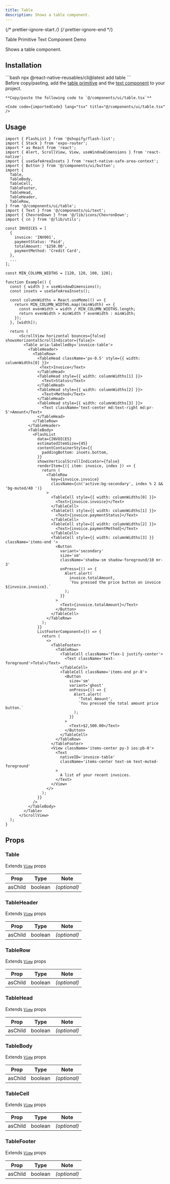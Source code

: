 ```yaml
---
title: Table
description: Shows a table component.
---
```


{/* prettier-ignore-start */}
{/* prettier-ignore-end */}


<LinkButton href="https://rn-primitives.vercel.app/table">
  Table Primitive
</LinkButton>
<LinkButton href='/components/text'>Text Component</LinkButton>
<LinkButton target="_blank" href="https://rnr-showcase.vercel.app/table">
  Demo
</LinkButton>

<br />

Shows a table component.

## Installation

<Tabs>
  <TabItem label='CLI'> 
    ```bash
    npx @react-native-reusables/cli@latest add table
    ```
  </TabItem>
  <TabItem label='Manual'>
    <Aside type="tip" title="Dependencies">
      Before copy/pasting, add the <a href='https://rn-primitives.vercel.app/table' className='text-white font-bold'> table primitive</a> and the <a href='/components/text' className='text-white font-bold'>text component</a> to your project.
    </Aside>


    **Copy/paste the following code to `@/components/ui/table.tsx`**

    <Code code={importedCode} lang="tsx" title="@/components/ui/table.tsx" />
  </TabItem>
</Tabs>


## Usage

```tsx
import { FlashList } from '@shopify/flash-list';
import { Stack } from 'expo-router';
import * as React from 'react';
import { Alert, ScrollView, View, useWindowDimensions } from 'react-native';
import { useSafeAreaInsets } from 'react-native-safe-area-context';
import { Button } from '@/components/ui/button';
import {
  Table,
  TableBody,
  TableCell,
  TableFooter,
  TableHead,
  TableHeader,
  TableRow,
} from '@/components/ui/table';
import { Text } from '@/components/ui/text';
import { ChevronDown } from '@/lib/icons/ChevronDown';
import { cn } from '@/lib/utils';

const INVOICES = [
  {
    invoice: 'INV001',
    paymentStatus: 'Paid',
    totalAmount: '$250.00',
    paymentMethod: 'Credit Card',
  },
  ...
];

const MIN_COLUMN_WIDTHS = [120, 120, 100, 120];

function Example() {
  const { width } = useWindowDimensions();
  const insets = useSafeAreaInsets();

  const columnWidths = React.useMemo(() => {
    return MIN_COLUMN_WIDTHS.map((minWidth) => {
      const evenWidth = width / MIN_COLUMN_WIDTHS.length;
      return evenWidth > minWidth ? evenWidth : minWidth;
    });
  }, [width]);

  return (
      <ScrollView horizontal bounces={false} showsHorizontalScrollIndicator={false}>
        <Table aria-labelledby='invoice-table'>
          <TableHeader>
            <TableRow>
              <TableHead className='px-0.5' style={{ width: columnWidths[0] }}>
               <Text>Invoice</Text>
              </TableHead>
              <TableHead style={{ width: columnWidths[1] }}>
                <Text>Status</Text>
              </TableHead>
              <TableHead style={{ width: columnWidths[2] }}>
                <Text>Method</Text>
              </TableHead>
              <TableHead style={{ width: columnWidths[3] }}>
                <Text className='text-center md:text-right md:pr-5'>Amount</Text>
              </TableHead>
            </TableRow>
          </TableHeader>
          <TableBody>
            <FlashList
              data={INVOICES}
              estimatedItemSize={45}
              contentContainerStyle={{
                paddingBottom: insets.bottom,
              }}
              showsVerticalScrollIndicator={false}
              renderItem={({ item: invoice, index }) => {
                return (
                  <TableRow
                    key={invoice.invoice}
                    className={cn('active:bg-secondary', index % 2 && 'bg-muted/40 ')}
                  >
                    <TableCell style={{ width: columnWidths[0] }}>
                      <Text>{invoice.invoice}</Text>
                    </TableCell>
                    <TableCell style={{ width: columnWidths[1] }}>
                      <Text>{invoice.paymentStatus}</Text>
                    </TableCell>
                    <TableCell style={{ width: columnWidths[2] }}>
                      <Text>{invoice.paymentMethod}</Text>
                    </TableCell>
                    <TableCell style={{ width: columnWidths[3] }} className='items-end '>
                      <Button
                        variant='secondary'
                        size='sm'
                        className='shadow-sm shadow-foreground/10 mr-3'
                        onPress={() => {
                          Alert.alert(
                            invoice.totalAmount,
                            `You pressed the price button on invoice ${invoice.invoice}.`
                          );
                        }}
                      >
                        <Text>{invoice.totalAmount}</Text>
                      </Button>
                    </TableCell>
                  </TableRow>
                );
              }}
              ListFooterComponent={() => {
                return (
                  <>
                    <TableFooter>
                      <TableRow>
                        <TableCell className='flex-1 justify-center'>
                          <Text className='text-foreground'>Total</Text>
                        </TableCell>
                        <TableCell className='items-end pr-8'>
                          <Button
                            size='sm'
                            variant='ghost'
                            onPress={() => {
                              Alert.alert(
                                'Total Amount',
                                `You pressed the total amount price button.`
                              );
                            }}
                          >
                            <Text>$2,500.00</Text>
                          </Button>
                        </TableCell>
                      </TableRow>
                    </TableFooter>
                    <View className='items-center py-3 ios:pb-0'>
                      <Text
                        nativeID='invoice-table'
                        className='items-center text-sm text-muted-foreground'
                      >
                        A list of your recent invoices.
                      </Text>
                    </View>
                  </>
                );
              }}
            />
          </TableBody>
        </Table>
      </ScrollView>
  );
}
```

## Props

### Table

Extends [`View`](https://reactnative.dev/docs/view#props) props

|  Prop   |  Type   |     Note     |
| :-----: | :-----: | :----------: |
| asChild | boolean | _(optional)_ |

### TableHeader

Extends [`View`](https://reactnative.dev/docs/view#props) props

|  Prop   |  Type   |     Note     |
| :-----: | :-----: | :----------: |
| asChild | boolean | _(optional)_ |

### TableRow

Extends [`View`](https://reactnative.dev/docs/view#props) props

|  Prop   |  Type   |     Note     |
| :-----: | :-----: | :----------: |
| asChild | boolean | _(optional)_ |

### TableHead

Extends [`View`](https://reactnative.dev/docs/view#props) props

|  Prop   |  Type   |     Note     |
| :-----: | :-----: | :----------: |
| asChild | boolean | _(optional)_ |

### TableBody

Extends [`View`](https://reactnative.dev/docs/view#props) props

|  Prop   |  Type   |     Note     |
| :-----: | :-----: | :----------: |
| asChild | boolean | _(optional)_ |

### TableCell

Extends [`View`](https://reactnative.dev/docs/view#props) props

|  Prop   |  Type   |     Note     |
| :-----: | :-----: | :----------: |
| asChild | boolean | _(optional)_ |

### TableFooter

Extends [`View`](https://reactnative.dev/docs/view#props) props

|  Prop   |  Type   |     Note     |
| :-----: | :-----: | :----------: |
| asChild | boolean | _(optional)_ |
